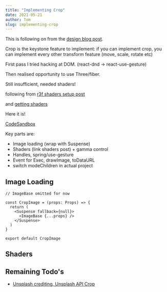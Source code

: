 ```yaml
---
title: "Implementing Crop"
date: 2021-05-21
author: Tom
slug: implementing-crop
---
```


This is following on from the [design blog post]().

Crop is the keystone feature to implement: if you can implement crop, you can
implement every other transform feature (move, scale, rotate etc)

First pass I tried hacking at DOM. (react-dnd -> react-use-gesture)

Then realised opportunity to use Three/fiber.

Still insufficient, needed shaders!

following from [r3f shaders setup post](/blog/react-three-fiber-shaders-setup)

and [getting shaders](/blog/getting-shaders)

Here it is!

[CodeSandbox](https://codesandbox.io/embed/github/mysterybear/r3f-crop-example)

Key parts are:

- Image loading (wrap with Suspense)
- Shaders (link shaders post) + gamma control
- Handles, spring/use-gesture
- Event for Exec, drawImage, toDataURL
- switch modeChildren in actual project

## Image Loading

```tsx
// ImageBase omitted for now

const CropImage = (props: Props) => {
  return (
    <Suspense fallback={null}>
      <ImageBase {...props} />
    </Suspense>
  )
}

export default CropImage
```

## Shaders

## Remaining Todo's

- [Unsplash crediting, Unsplash API Crop](https://unsplash.com/documentation#dynamically-resizable-images)
